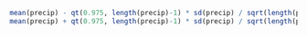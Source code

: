 
```r
mean(precip) - qt(0.975, length(precip)-1) * sd(precip) / sqrt(length(precip)) 
mean(precip) + qt(0.975, length(precip)-1) * sd(precip) / sqrt(length(precip)) 
```  
 

